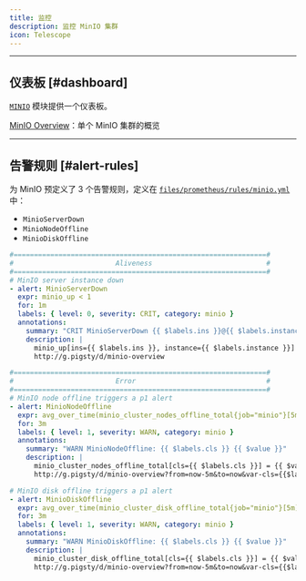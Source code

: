 ```yaml
---
title: 监控
description: 监控 MinIO 集群
icon: Telescope
---
```


---------

## 仪表板 [#dashboard]

[`MINIO`](/zh/minio/) 模块提供一个仪表板。

[MinIO Overview](https://g.pgsty.com/d/minio-overview)：单个 MinIO 集群的概览

------

## 告警规则 [#alert-rules]

为 MinIO 预定义了 3 个告警规则，定义在 [`files/prometheus/rules/minio.yml`](https://github.com/pgsty/pigsty/blob/main/files/prometheus/rules/minio.yml) 中：

- `MinioServerDown`
- `MinioNodeOffline`
- `MinioDiskOffline`

```yaml
#==============================================================#
#                         Aliveness                            #
#==============================================================#
# MinIO server instance down
- alert: MinioServerDown
  expr: minio_up < 1
  for: 1m
  labels: { level: 0, severity: CRIT, category: minio }
  annotations:
    summary: "CRIT MinioServerDown {{ $labels.ins }}@{{ $labels.instance }}"
    description: |
      minio_up[ins={{ $labels.ins }}, instance={{ $labels.instance }}] = {{ $value }} < 1
      http://g.pigsty/d/minio-overview

#==============================================================#
#                         Error                                #
#==============================================================#
# MinIO node offline triggers a p1 alert
- alert: MinioNodeOffline
  expr: avg_over_time(minio_cluster_nodes_offline_total{job="minio"}[5m]) > 0
  for: 3m
  labels: { level: 1, severity: WARN, category: minio }
  annotations:
    summary: "WARN MinioNodeOffline: {{ $labels.cls }} {{ $value }}"
    description: |
      minio_cluster_nodes_offline_total[cls={{ $labels.cls }}] = {{ $value }} > 0
      http://g.pigsty/d/minio-overview?from=now-5m&to=now&var-cls={{$labels.cls}}

# MinIO disk offline triggers a p1 alert
- alert: MinioDiskOffline
  expr: avg_over_time(minio_cluster_disk_offline_total{job="minio"}[5m]) > 0
  for: 3m
  labels: { level: 1, severity: WARN, category: minio }
  annotations:
    summary: "WARN MinioDiskOffline: {{ $labels.cls }} {{ $value }}"
    description: |
      minio_cluster_disk_offline_total[cls={{ $labels.cls }}] = {{ $value }} > 0
      http://g.pigsty/d/minio-overview?from=now-5m&to=now&var-cls={{$labels.cls}}
```
